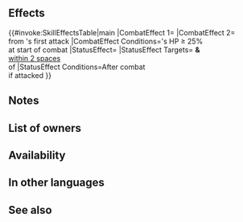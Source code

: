 {{Weapon Infobox
|tagid=SID_攻防の暗器
|intID=3957
|image=wep_dg084
|exclusive=0
|weaponType=Dagger
|cost=200
|might=8
|range=2
|effect=At start of combat, if unit's HP ≥ 25%, grants Atk/Spd+5 during combat and reduces damage from foe's first attack during combat by 30%.<br><br>Effect:【Dagger ５】<br><br>【Dagger ５】<br>After combat, if unit attacked, inflicts Def/Res-５ on target and foes within 2 spaces of target through their next actions.
|required=Steel Dagger
|next=Clever Dagger+
|promotionRarity=5
|promotionTier=1
|properties=random_owner
}}
==Effects==
{{#invoke:SkillEffectsTable|main
|CombatEffect 1={{SkillEffectText|Temporary buffs|Atk/Spd|5}}
|CombatEffect 2={{SkillEffectText|Damage Reduction|30%}}<br>from {{SkillTargetText|Foe}}'s first attack
|CombatEffect Conditions={{SkillTargetText|Unit}}'s HP ≥ 25%<br>at start of combat
|StatusEffect={{SkillEffectText|Penalties|Def/Res|5}}
|StatusEffect Targets={{SkillTargetText|Target Foe}} '''&''' {{SkillTargetText|Foes}}<br>[[within 2 spaces]]<br>of {{SkillTargetText|Target Foe}}
|StatusEffect Conditions=After combat<br>if {{SkillTargetText|Unit}} attacked
}}
==Notes==
{{Temporary buffs}}
{{DamagePercentageReduction}}
{{IfUnitAttacked}}
{{Penalties}}
==List of owners==
{{Skill Hero List}}
==Availability==
{{PassiveFocusList}}
{{PassiveDistributionList}}
{{PassiveCombatManualList}}
==In other languages==
{{OtherLanguages
|japanese=攻防の暗器
|german=Gewiefter Dolch
|spanishEU=Daga audaz
|spanishLA=Daga astuta
|french=Dague futée
|italian=Pugnale versatile
|chineseTW=攻防暗器
|portuguese=Adaga versátil
}}
==See also==
{{See also skills|cond=Description LIKE '%if unit_s HP ≥ 25%grants Atk/%+%during combat and reduces damage from foe_s first attack%' AND Exclusive='1'}}
{{Weapons Navbox}}